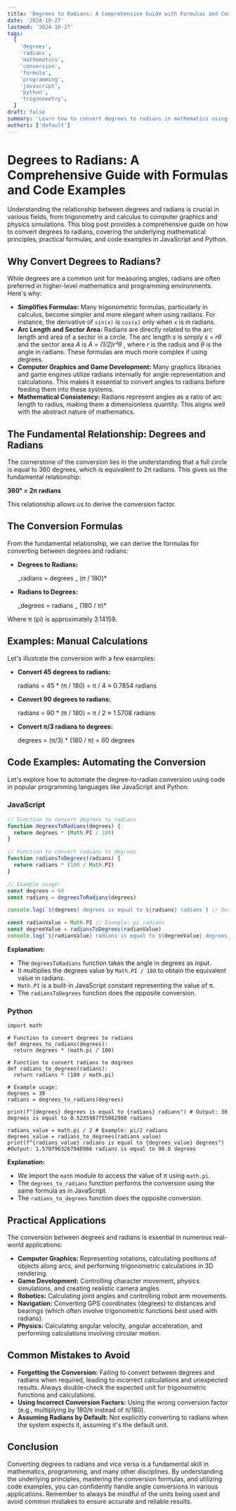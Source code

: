 ```yaml
---
title: 'Degrees to Radians: A Comprehensive Guide with Formulas and Code Examples'
date: '2024-10-27'
lastmod: '2024-10-27'
tags:
  [
    'degrees',
    'radians',
    'mathematics',
    'conversion',
    'formula',
    'programming',
    'javascript',
    'python',
    'trigonometry',
  ]
draft: false
summary: 'Learn how to convert degrees to radians in mathematics using formulas and practical code examples in JavaScript and Python. Understand the underlying principles of this essential trigonometric conversion.'
authors: ['default']
---
```


# Degrees to Radians: A Comprehensive Guide with Formulas and Code Examples

Understanding the relationship between degrees and radians is crucial in various fields, from trigonometry and calculus to computer graphics and physics simulations. This blog post provides a comprehensive guide on how to convert degrees to radians, covering the underlying mathematical principles, practical formulas, and code examples in JavaScript and Python.

## Why Convert Degrees to Radians?

While degrees are a common unit for measuring angles, radians are often preferred in higher-level mathematics and programming environments. Here's why:

- **Simplifies Formulas:** Many trigonometric formulas, particularly in calculus, become simpler and more elegant when using radians. For instance, the derivative of `sin(x)` is `cos(x)` only when `x` is in radians.
- **Arc Length and Sector Area:** Radians are directly related to the arc length and area of a sector in a circle. The arc length _s_ is simply _s = rθ_ and the sector area _A_ is _A = (1/2)r²θ_ , where _r_ is the radius and _θ_ is the angle in radians. These formulas are much more complex if using degrees.
- **Computer Graphics and Game Development:** Many graphics libraries and game engines utilize radians internally for angle representation and calculations. This makes it essential to convert angles to radians before feeding them into these systems.
- **Mathematical Consistency:** Radians represent angles as a ratio of arc length to radius, making them a dimensionless quantity. This aligns well with the abstract nature of mathematics.

## The Fundamental Relationship: Degrees and Radians

The cornerstone of the conversion lies in the understanding that a full circle is equal to 360 degrees, which is equivalent to 2π radians. This gives us the fundamental relationship:

**360° = 2π radians**

This relationship allows us to derive the conversion factor.

## The Conversion Formulas

From the fundamental relationship, we can derive the formulas for converting between degrees and radians:

- **Degrees to Radians:**

  _radians = degrees _ (π / 180)\*

- **Radians to Degrees:**

  _degrees = radians _ (180 / π)\*

Where π (pi) is approximately 3.14159.

## Examples: Manual Calculations

Let's illustrate the conversion with a few examples:

- **Convert 45 degrees to radians:**

  radians = 45 \* (π / 180) = π / 4 ≈ 0.7854 radians

- **Convert 90 degrees to radians:**

  radians = 90 \* (π / 180) = π / 2 ≈ 1.5708 radians

- **Convert π/3 radians to degrees:**

  degrees = (π/3) \* (180 / π) = 60 degrees

## Code Examples: Automating the Conversion

Let's explore how to automate the degree-to-radian conversion using code in popular programming languages like JavaScript and Python.

### JavaScript

```javascript
// Function to convert degrees to radians
function degreesToRadians(degrees) {
  return degrees * (Math.PI / 180)
}

// Function to convert radians to degrees
function radiansToDegrees(radians) {
  return radians * (180 / Math.PI)
}

// Example usage:
const degrees = 60
const radians = degreesToRadians(degrees)

console.log(`${degrees} degrees is equal to ${radians} radians`) // Output: 60 degrees is equal to 1.0471975511965976 radians

const radianValue = Math.PI // Example: pi radians
const degreeValue = radiansToDegrees(radianValue)
console.log(`${radianValue} radians is equal to ${degreeValue} degrees`) //Output: 3.141592653589793 radians is equal to 180 degrees
```

**Explanation:**

- The `degreesToRadians` function takes the angle in degrees as input.
- It multiplies the degrees value by `Math.PI / 180` to obtain the equivalent value in radians.
- `Math.PI` is a built-in JavaScript constant representing the value of π.
- The `radiansToDegrees` function does the opposite conversion.

### Python

```plaintext
import math

# Function to convert degrees to radians
def degrees_to_radians(degrees):
  return degrees * (math.pi / 180)

# Function to convert radians to degrees
def radians_to_degrees(radians):
  return radians * (180 / math.pi)

# Example usage:
degrees = 30
radians = degrees_to_radians(degrees)

print(f"{degrees} degrees is equal to {radians} radians") # Output: 30 degrees is equal to 0.5235987755982988 radians

radians_value = math.pi / 2 # Example: pi/2 radians
degrees_value = radians_to_degrees(radians_value)
print(f"{radians_value} radians is equal to {degrees_value} degrees") #Output: 1.5707963267948966 radians is equal to 90.0 degrees
```

**Explanation:**

- We import the `math` module to access the value of π using `math.pi`.
- The `degrees_to_radians` function performs the conversion using the same formula as in JavaScript.
- The `radians_to_degrees` function does the opposite conversion.

## Practical Applications

The conversion between degrees and radians is essential in numerous real-world applications:

- **Computer Graphics:** Representing rotations, calculating positions of objects along arcs, and performing trigonometric calculations in 3D rendering.
- **Game Development:** Controlling character movement, physics simulations, and creating realistic camera angles.
- **Robotics:** Calculating joint angles and controlling robot arm movements.
- **Navigation:** Converting GPS coordinates (degrees) to distances and bearings (which often involve trigonometric functions best used with radians).
- **Physics:** Calculating angular velocity, angular acceleration, and performing calculations involving circular motion.

## Common Mistakes to Avoid

- **Forgetting the Conversion:** Failing to convert between degrees and radians when required, leading to incorrect calculations and unexpected results. Always double-check the expected unit for trigonometric functions and calculations.
- **Using Incorrect Conversion Factors:** Using the wrong conversion factor (e.g., multiplying by 180/π instead of π/180).
- **Assuming Radians by Default:** Not explicitly converting to radians when the system expects it, assuming it's the default unit.

## Conclusion

Converting degrees to radians and vice versa is a fundamental skill in mathematics, programming, and many other disciplines. By understanding the underlying principles, mastering the conversion formulas, and utilizing code examples, you can confidently handle angle conversions in various applications. Remember to always be mindful of the units being used and avoid common mistakes to ensure accurate and reliable results.
